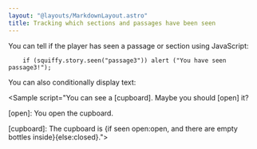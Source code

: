 ```yaml
---
layout: "@layouts/MarkdownLayout.astro"
title: Tracking which sections and passages have been seen 
---
```



You can tell if the player has seen a passage or section using JavaScript:

```
    if (squiffy.story.seen("passage3")) alert ("You have seen passage3!");
```

You can also conditionally display text:

<Sample script="You can see a [cupboard]. Maybe you should [open] it?

[open]:
You open the cupboard.

[cupboard]:
The cupboard is {if seen open:open, and there are empty bottles inside}{else:closed}."></Sample>